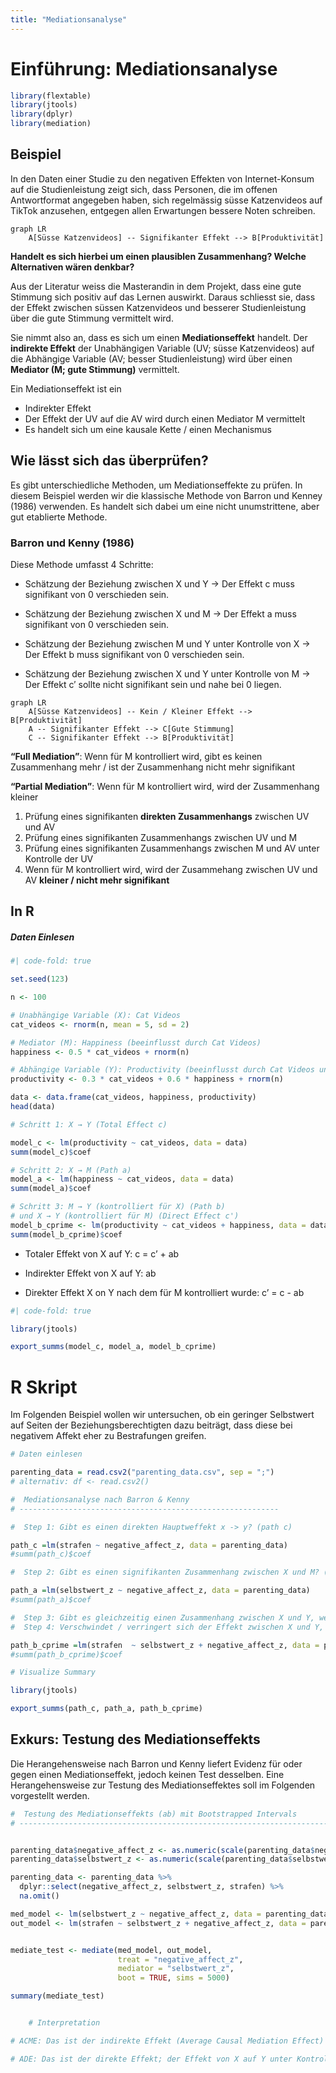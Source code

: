 ```yaml
---
title: "Mediationsanalyse"
---
```


# Einführung: Mediationsanalyse

```r
library(flextable)
library(jtools)
library(dplyr)
library(mediation)
```

## Beispiel

In den Daten einer Studie zu den negativen Effekten von Internet-Konsum auf die Studienleistung zeigt sich, dass Personen, die im offenen Antwortformat angegeben haben, sich regelmässig süsse Katzenvideos auf TikTok anzusehen, entgegen allen Erwartungen bessere Noten schreiben. 



```mermaid
graph LR
    A[Süsse Katzenvideos] -- Signifikanter Effekt --> B[Produktivität]
```


**Handelt es sich hierbei um einen plausiblen Zusammenhang? Welche Alternativen wären denkbar?**

Aus der Literatur weiss die Masterandin in dem Projekt, dass eine gute Stimmung sich positiv auf das Lernen auswirkt. Daraus schliesst sie, dass der Effekt zwischen süssen Katzenvideos und besserer Studienleistung über die gute Stimmung vermittelt wird. 

Sie nimmt also an, dass es sich um einen **Mediationseffekt** handelt. Der **indirekte Effekt** der Unabhängigen Variable (UV; süsse Katzenvideos) auf die Abhängige Variable (AV; besser Studienleistung) wird über einen **Mediator (M; gute Stimmung)** vermittelt.  

::: {.callout-warning title="Definition Mediationseffekt"}

Ein Mediationseffekt ist ein

- Indirekter Effekt
- Der Effekt der UV auf die AV wird durch einen Mediator M vermittelt
- Es handelt sich um eine kausale Kette / einen Mechanismus

:::

## Wie lässt sich das überprüfen?

Es gibt unterschiedliche Methoden, um Mediationseffekte zu prüfen. In diesem Beispiel werden wir die klassische Methode von Barron und Kenney (1986) verwenden. Es handelt sich dabei um eine nicht unumstrittene, aber gut etablierte Methode. 

### Barron und Kenny (1986)

Diese Methode umfasst 4 Schritte:

- Schätzung der Beziehung zwischen X und Y
→ Der Effekt c muss signifikant von 0 verschieden sein.

- Schätzung der Beziehung zwischen X und M
→ Der Effekt a muss signifikant von 0 verschieden sein.

- Schätzung der Beziehung zwischen M und Y unter Kontrolle von X
→ Der Effekt b muss signifikant von 0 verschieden sein.

- Schätzung der Beziehung zwischen X und Y unter Kontrolle von M
→ Der Effekt c′ sollte nicht signifikant sein und nahe bei 0 liegen.

```mermaid
graph LR
    A[Süsse Katzenvideos] -- Kein / Kleiner Effekt --> B[Produktivität]
    A -- Signifikanter Effekt --> C[Gute Stimmung]
    C -- Signifikanter Effekt --> B[Produktivität]
```

**"Full Mediation"**: Wenn für M kontrolliert wird, gibt es keinen Zusammenhang mehr / ist der Zusammenhang nicht mehr signifikant

**"Partial Mediation"**: Wenn für M kontrolliert wird, wird der Zusammenhang kleiner

::: {.callout-warning title="Methode von Barron und Kenny (1986)"}

1. Prüfung eines signifikanten **direkten Zusammenhangs** zwischen UV und AV
2. Prüfung eines signifikanten Zusammenhangs zwischen UV und M
3. Prüfung eines signifikanten Zusammenhangs zwischen M und AV unter Kontrolle der UV
4. Wenn für M kontrolliert wird, wird der Zusammehang zwischen UV und AV **kleiner / nicht mehr signifikant**

:::


## In R

##### Daten Einlesen

```r
#| code-fold: true

set.seed(123)

n <- 100

# Unabhängige Variable (X): Cat Videos
cat_videos <- rnorm(n, mean = 5, sd = 2)

# Mediator (M): Happiness (beeinflusst durch Cat Videos)
happiness <- 0.5 * cat_videos + rnorm(n)

# Abhängige Variable (Y): Productivity (beeinflusst durch Cat Videos und Happiness)
productivity <- 0.3 * cat_videos + 0.6 * happiness + rnorm(n)

data <- data.frame(cat_videos, happiness, productivity)
head(data)

```


::: {.callout-note collapse="true" title="1.Schätzung der Beziehung zwischen X und Y→ Der Effekt c muss signifikant von 0 verschieden sein."}
```r
# Schritt 1: X → Y (Total Effect c)

model_c <- lm(productivity ~ cat_videos, data = data)
summ(model_c)$coef
```
:::

::: {.callout-note collapse="true" title="2.Schätzung der Beziehung zwischen X und M→ Der Effekt a muss signifikant von 0 verschieden sein."}
```r
# Schritt 2: X → M (Path a)
model_a <- lm(happiness ~ cat_videos, data = data)
summ(model_a)$coef
```
:::


::: {.callout-note collapse="true" title="3.&4.Schätzung der Beziehung zwischen M und Y unter Kontrolle von X→ Der Effekt b muss signifikant von 0 verschieden sein / Der Effekt c' wird kleiner / nicht mehr signifikant."}
```r
# Schritt 3: M → Y (kontrolliert für X) (Path b)
# und X → Y (kontrolliert für M) (Direct Effect c')
model_b_cprime <- lm(productivity ~ cat_videos + happiness, data = data)
summ(model_b_cprime)$coef
```
:::



-   Totaler Effekt von X auf Y: c = c’ + ab

-   Indirekter Effekt von X auf Y: ab

-   Direkter Effekt X on Y nach dem für M kontrolliert wurde: c’ = c - ab


```r
#| code-fold: true

library(jtools)

export_summs(model_c, model_a, model_b_cprime)
```

# R Skript

Im Folgenden Beispiel wollen wir untersuchen, ob ein geringer Selbstwert auf Seiten der Beziehungsberechtigten dazu beiträgt, dass diese bei negativem Affekt eher zu Bestrafungen greifen.

```r

# Daten einlesen

parenting_data = read.csv2("parenting_data.csv", sep = ";") 
# alternativ: df <- read.csv2() 


```

```r

#  Mediationsanalyse nach Barron & Kenny
# ----------------------------------------------------------

#  Step 1: Gibt es einen direkten Hauptweffekt x -> y? (path c)

path_c =lm(strafen ~ negative_affect_z, data = parenting_data)
#summ(path_c)$coef

#  Step 2: Gibt es einen signifikanten Zusammenhang zwischen X und M? (path a)

path_a =lm(selbstwert_z ~ negative_affect_z, data = parenting_data)
#summ(path_a)$coef

#  Step 3: Gibt es gleichzeitig einen Zusammenhang zwischen X und Y, wenn man für X kontrolliert? (path b)
#  Step 4: Verschwindet / verringert sich der Effekt zwischen X und Y, wenn man für M kontrolliert? (path c')

path_b_cprime =lm(strafen  ~ selbstwert_z + negative_affect_z, data = parenting_data)
#summ(path_b_cprime)$coef

# Visualize Summary

library(jtools)

export_summs(path_c, path_a, path_b_cprime)

```

## Exkurs: Testung des Mediationseffekts 

Die Herangehensweise nach Barron und Kenny liefert Evidenz für oder gegen einen Mediationseffekt, jedoch keinen Test desselben. Eine Herangehensweise zur Testung des Mediationseffektes soll im Folgenden vorgestellt werden.  

```r

#  Testung des Mediationseffekts (ab) mit Bootstrapped Intervals
# -------------------------------------------------------------------------------------


parenting_data$negative_affect_z <- as.numeric(scale(parenting_data$negative_affect))
parenting_data$selbstwert_z <- as.numeric(scale(parenting_data$selbstwert))

parenting_data <- parenting_data %>%
  dplyr::select(negative_affect_z, selbstwert_z, strafen) %>%
  na.omit()

med_model <- lm(selbstwert_z ~ negative_affect_z, data = parenting_data)
out_model <- lm(strafen ~ selbstwert_z + negative_affect_z, data = parenting_data)


mediate_test <- mediate(med_model, out_model,
                        treat = "negative_affect_z",
                        mediator = "selbstwert_z",
                        boot = TRUE, sims = 5000)

summary(mediate_test)


    # Interpretation

# ACME: Das ist der indirekte Effekt (Average Causal Mediation Effect) — der Teil von X’s Effect auf Y, der durch den Mediator M vermittelt wird

# ADE: Das ist der direkte Effekt; der Effekt von X auf Y unter Kontrolle des Einflusses von M

```

